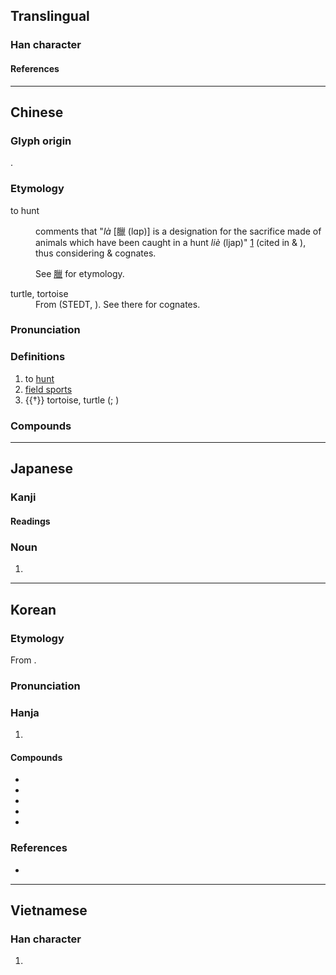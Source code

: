 {{also|猎|猟}}
{{character info}}
==Translingual==
{{Han simplified forms|獵|猟|猎}}

===Han character===
{{Han char|rn=94|rad=犬|as=15|sn=18|four=42216|canj=KHVVV|ids=⿰犭巤}}

====References====
{{Han ref|kx=0720.270|dkj=20768|dj=1132.130|hdz=21376.070|uh=7375}}

----

==Chinese==
{{zh-forms|s=猎}}

===Glyph origin===
{{Han etym}}
{{Han compound|犭|巤|c1=s|c2=p|ls=psc}}.

===Etymology===
;to hunt
:{{w|Zheng Xuan}} comments that "''là'' [臘 (lɑp)] is a designation for the sacrifice made of animals which have been caught in a hunt ''liè'' (ljap)" [https://ctext.org/wiki.pl?if=gb&chapter=747103] (cited in {{zh-ref|Bodde, 1975}} & {{zh-ref|Schuessler, 2007}}), thus considering {{och-l|臘}} & {{och-l|臘}} cognates.
:See [[臘]] for etymology.

;turtle, tortoise
:From {{inh|zh|sit-pro|*k-lip||turtle, tortoise}} (STEDT, {{zh-ref|Schuessler, 2007}}). See there for cognates.

===Pronunciation===
{{zh-pron
|m=liè
|c=lip6
|h=pfs=lia̍p;gd=liab6
|mn=la̍h/lia̍p
|mn_note=la̍h - vernacular; lia̍p - literary
|mn-t=lah8
|w=5laq
|mc=y
|oc=y
|ma=y
|cat=v,n
}}

===Definitions===
{{zh-hanzi}}

# to [[hunt]]
# [[field sports]]
# {{†}} tortoise, turtle ({{w|Erya}}; {{w|Zhouli}})

===Compounds===
{{zh-der|打獵|獵取|佃獵|出獵|射獵|伏獵|圍獵|採獵|校獵|獵豔|漁獵|獵師|獵人|會獵|獵場|獵狗|獵刀|獵食|獵奇|田獵|狩獵|狩獵法|獵槍|灞陵夜獵|獵具|游獵|獵犬|獵戶|獵殺|捕捉畋獵|獵裝|獵鳥|獵較|獵獵|獵物|獵涉|獵手|獵戶座|獵豹|涉獵|獵戶星座|放獵|盜獵|畋獵|打獵鼓|獵犬座|獵圍|漁獵時代|獵鷹|漁經獵史|捷獵|行獵|觀獵|野獵|羽獵|訪獵|遊獵|見獵心喜}}

----

==Japanese==
{{ja-kanji forms|猟|獵}}

===Kanji===
{{ja-kanji|grade=uc|rs=犬15|shin=猟}}

====Readings====
{{ja-readings
|goon=りょう<れふ
|kanon=りょう<れふ
|kun=かり-, か-る
}}

{{ja-kanjitab|りょう|yomi=o}}

===Noun===
{{ja-noun|shin=猟|りょう|hhira=れふ}}

# {{alternative spelling of|ja|猟}}

----

==Korean==

===Etymology===
From {{der|ko|ltc|sort=렵|-}} {{ltc-l|獵|id=1}}.
{{hanja-ety
|dk={{hanja-dongguk|렵〮|lyép}}
|m={{hanja-hunmong|렵〮|lyép|人類#중02B}}
|mh=산ᄒᆡᇰ[[ᄒᆞ다|ᄒᆞᆯ]]<ref>{{lang|ko|山行}}—; see Modern Korean {{ko-l|사냥}} for more details.</ref> 렵〮
|ref=<references/>
}}
===Pronunciation===
{{ko-hanja-pron|렵|엽}}

===Hanja===
{{ko-hanja-search}}
{{ko-hanja|사냥|렵||엽}}

# {{hanja form of|[[렵]]/[[엽]]|to [[hunt]]}}

====Compounds====
{{der-top|Compounds}}
* {{ko-l|밀렵|密獵}}
* {{ko-l|수렵|狩獵}}
* {{ko-l|엽기|獵奇}}
* {{ko-l|엽총|獵銃}}
* {{ko-l|천렵|川獵}}
{{der-bottom}}

===References===
* {{R:hanjadoc|7254}}

----

==Vietnamese==

===Han character===
{{vi-readings|rs=犬15|reading=liệp}}

# {{rfdef|vi|sort=犬15}}